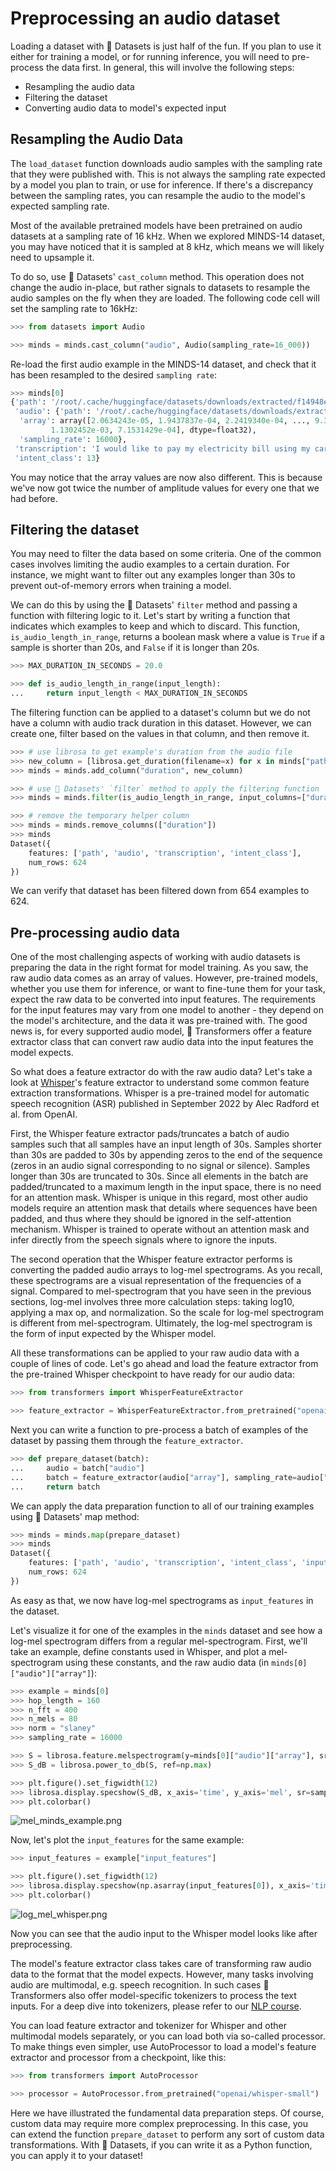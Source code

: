 # Preprocessing an audio dataset

Loading a dataset with 🤗 Datasets is just half of the fun. If you plan to use it either for training a model, or for running
inference, you will need to pre-process the data first. In general, this will involve the following steps:

* Resampling the audio data
* Filtering the dataset
* Converting audio data to model's expected input


## Resampling the Audio Data

The `load_dataset` function downloads audio samples with the sampling rate that they were published with. This is not
always the sampling rate expected by a model you plan to train, or use for inference. If there's a discrepancy between
the sampling rates, you can resample the audio to the model's expected sampling rate.

Most of the available pretrained models have been pretrained on audio datasets at a sampling rate of 16 kHz.
When we explored MINDS-14 dataset, you may have noticed that it is sampled at 8 kHz, which means we will likely need
to upsample it.

<!--  TODO: @hollance please add an explanation of what happens when we upsample-->

To do so, use 🤗 Datasets' `cast_column` method. This operation does not change the audio in-place, but rather signals
to datasets to resample the audio samples on the fly when they are loaded. The following code cell will set the sampling
rate to 16kHz:

```py
>>> from datasets import Audio

>>> minds = minds.cast_column("audio", Audio(sampling_rate=16_000))
```

Re-load the first audio example in the MINDS-14 dataset, and check that it has been resampled to the desired `sampling rate`:

```py
>>> minds[0]
{'path': '/root/.cache/huggingface/datasets/downloads/extracted/f14948e0e84be638dd7943ac36518a4cf3324e8b7aa331c5ab11541518e9368c/en-AU~PAY_BILL/response_4.wav',
 'audio': {'path': '/root/.cache/huggingface/datasets/downloads/extracted/f14948e0e84be638dd7943ac36518a4cf3324e8b7aa331c5ab11541518e9368c/en-AU~PAY_BILL/response_4.wav',
  'array': array([2.0634243e-05, 1.9437837e-04, 2.2419340e-04, ..., 9.3852862e-04,
         1.1302452e-03, 7.1531429e-04], dtype=float32),
  'sampling_rate': 16000},
 'transcription': 'I would like to pay my electricity bill using my card can you please assist',
 'intent_class': 13}
```

You may notice that the array values are now also different. This is because we've now got twice the number of amplitude values for
every one that we had before.

## Filtering the dataset

You may need to filter the data based on some criteria. One of the common cases involves limiting the audio examples to a
certain duration. For instance, we might want to filter out any examples longer than 30s to prevent out-of-memory errors
when training a model.

We can do this by using the  🤗 Datasets' `filter` method and passing a function with filtering logic to it. Let's start by writing a
function that indicates which examples to keep and which to discard. This function, `is_audio_length_in_range`,
returns a boolean mask where a value is `True` if a sample is shorter than 20s, and `False` if it is longer than 20s.

```py
>>> MAX_DURATION_IN_SECONDS = 20.0

>>> def is_audio_length_in_range(input_length):
...     return input_length < MAX_DURATION_IN_SECONDS
```

The filtering function can be applied to a dataset's column but we do not have a column with audio track duration in this
dataset. However, we can create one, filter based on the values in that column, and then remove it.

```py
>>> # use librosa to get example's duration from the audio file
>>> new_column = [librosa.get_duration(filename=x) for x in minds["path"]]
>>> minds = minds.add_column("duration", new_column)

>>> # use 🤗 Datasets' `filter` method to apply the filtering function
>>> minds = minds.filter(is_audio_length_in_range, input_columns=["duration"])

>>> # remove the temporary helper column
>>> minds = minds.remove_columns(["duration"])
>>> minds
Dataset({
    features: ['path', 'audio', 'transcription', 'intent_class'],
    num_rows: 624
})
```

We can verify that dataset has been filtered down from 654 examples to 624.

## Pre-processing audio data

One of the most challenging aspects of working with audio datasets is preparing the data in the right format for model
training. As you saw, the raw audio data comes as an array of values. However, pre-trained models, whether you use them
for inference, or want to fine-tune them for your task, expect the raw data to be converted into input features. The
requirements for the input features may vary from one model to another - they depend on the model's architecture, and the data it was
pre-trained with. The good news is, for every supported audio model, 🤗 Transformers offer a feature extractor class
that can convert raw audio data into the input features the model expects.

So what does a feature extractor do with the raw audio data? Let's take a look at [Whisper](https://cdn.openai.com/papers/whisper.pdf)'s
feature extractor to understand some common feature extraction transformations. Whisper is a pre-trained model for
automatic speech recognition (ASR) published in September 2022 by Alec Radford et al. from OpenAI.

First, the Whisper feature extractor pads/truncates a batch of audio samples such that all
samples have an input length of 30s. Samples shorter than 30s are padded to 30s by appending zeros to the end of the
sequence (zeros in an audio signal corresponding to no signal or silence). Samples longer than 30s are truncated to 30s.
Since all elements in the batch are padded/truncated to a maximum length in the input space, there is no need for an attention
mask. Whisper is unique in this regard, most other audio models require an attention mask that details
where sequences have been padded, and thus where they should be ignored in the self-attention mechanism. Whisper is
trained to operate without an attention mask and infer directly from the speech signals where to ignore the inputs.

The second operation that the Whisper feature extractor performs is converting the padded audio arrays to log-mel spectrograms.
As you recall, these spectrograms are a visual representation of the frequencies of a signal. Compared to mel-spectrogram
that you have seen in the previous sections, log-mel involves three more calculation steps: taking log10,
applying a max op, and normalization. So the scale for log-mel spectrogram is different from mel-spectrogram.
Ultimately, the log-mel spectrogram is the form of input expected by the Whisper model.

All these transformations can be applied to your raw audio data with a couple of lines of code. Let's go ahead and load
the feature extractor from the pre-trained Whisper checkpoint to have ready for our audio data:

```py
>>> from transformers import WhisperFeatureExtractor

>>> feature_extractor = WhisperFeatureExtractor.from_pretrained("openai/whisper-small")
```

Next you can write a function to pre-process a batch of examples of the dataset by passing them through the `feature_extractor`.

```py
>>> def prepare_dataset(batch):
...     audio = batch["audio"]
...     batch = feature_extractor(audio["array"], sampling_rate=audio["sampling_rate"], padding = True)
...     return batch
```

We can apply the data preparation function to all of our training examples using 🤗 Datasets' map method:

```py
>>> minds = minds.map(prepare_dataset)
>>> minds
Dataset({
    features: ['path', 'audio', 'transcription', 'intent_class', 'input_features'],
    num_rows: 624
})
```

As easy as that, we now have log-mel spectrograms as `input_features` in the dataset.

Let's visualize it for one of the examples in the `minds` dataset and see how a log-mel spectrogram differs from a regular
mel-spectrogram.
First, we'll take an example, define constants used in Whisper, and plot a mel-spectrogram using these constants, and the
raw audio data (in `minds[0]["audio"]["array"]`):

```py
>>> example = minds[0]
>>> hop_length = 160
>>> n_fft = 400
>>> n_mels = 80
>>> norm = "slaney"
>>> sampling_rate = 16000

>>> S = librosa.feature.melspectrogram(y=minds[0]["audio"]["array"], sr=sampling_rate, n_fft=n_fft, hop_length=hop_length, n_mels=n_mels, norm=norm)
>>> S_dB = librosa.power_to_db(S, ref=np.max)

>>> plt.figure().set_figwidth(12)
>>> librosa.display.specshow(S_dB, x_axis='time', y_axis='mel', sr=sampling_rate, hop_length=hop_length)
>>> plt.colorbar()
```

![mel_minds_example.png](../../assets/img/mel_minds_example.png)

Now, let's plot the `input_features` for the same example:

```py
>>> input_features = example["input_features"]

>>> plt.figure().set_figwidth(12)
>>> librosa.display.specshow(np.asarray(input_features[0]), x_axis='time', y_axis='mel', sr=sampling_rate, hop_length=hop_length)
>>> plt.colorbar()
```

![log_mel_whisper.png](../../assets/img/log_mel_whisper.png)

Now you can see that the audio input to the Whisper model looks like after preprocessing.

The model's feature extractor class takes care of transforming raw audio data to the format that the model expects. However,
many tasks involving audio are multimodal, e.g. speech recognition. In such cases 🤗 Transformers also offer model-specific
tokenizers to process the text inputs. For a deep dive into tokenizers, please refer to our [NLP course](https://huggingface.co/course/chapter2/4).

You can load feature extractor and tokenizer for Whisper and other multimodal models separately, or you can load both via
so-called processor. To make things even simpler, use AutoProcessor to load a model's feature extractor and processor from a
checkpoint, like this:

```py
>>> from transformers import AutoProcessor

>>> processor = AutoProcessor.from_pretrained("openai/whisper-small")
```

Here we have illustrated the fundamental data preparation steps. Of course, custom data may require more complex preprocessing.
In this case, you can extend the function `prepare_dataset` to perform any sort of custom data transformations. With 🤗 Datasets,
if you can write it as a Python function, you can apply it to your dataset!